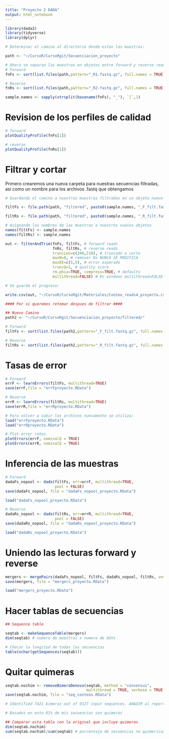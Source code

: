 ```yaml
---
title: "Proyecto 2 DADA"
output: html_notebook
---
```


```r
library(dada2)
library(tidyverse)
library(dplyr)
```


```r
# Determinar el camino al directorio donde estan las muestras:

path <- "~/CursoR/CursoRgit/Secuenciacion_proyecto"

# Ahora se separan las muestras en objetos entre forward y reverse reads:
# Forward
fnFs <- sort(list.files(path,pattern="_R1.fastq.gz", full.names = TRUE))

# Reverse
fnRs <- sort(list.files(path,pattern="_R2.fastq.gz", full.names = TRUE))

sample.names <- sapply(strsplit(basename(fnFs), "_"), `[`,1) 
```

# Revision de los perfiles de calidad

```r
# forward
plotQualityProfile(fnFs[1]) 

# reverse
plotQualityProfile(fnRs[1])
```

# Filtrar y cortar 

Primero crearemos una nueva carpeta para nuestras secuencias filtradas, asi como un nombre para los archivos .fastq que obtengamos

```r
# Guardando el camino a nuestras muestras filtradas en un objeto nuevo

filtFs <- file.path(path, "filtered", paste0(sample.names, "_F_filt.fastq.gz"))

filtRs <- file.path(path, "filtered", paste0(sample.names, "_R_filt.fastq.gz"))

# Asignando los nombres de las muestras a nuestros nuevos objetos
names(filtFs) <- sample.names
names(filtRs) <- sample.names

out <- filterAndTrim(fnFs, filtFs, # forward reads
                     fnRs, filtRs, # reverse reads
                     truncLen=c(240,210), # truncado o corte
                     maxN=0, # remover Ns NUNCA SE MODIFICA
                     maxEE=c(5,5), # error esperado
                     truncQ=2, # quality score
                     rm.phix=TRUE, compress=TRUE, # defaults
                     multithread=FALSE) # En windows multithread=FALSE
```

```r
# Se guarda el progreso:

write.csv(out, "~/CursoR/CursoRgit/Materiales/Conteo_reads4_proyecto.csv") 

#### Por si queremos retomar despues de filtrar ####

## Nuevo Camino
path2 <- "~/CursoR/CursoRgit/Secuenciacion_proyecto/filtered/"

# Forward
filtFs <- sort(list.files(path2,pattern="_F_filt.fastq.gz", full.names = TRUE))

# Reverse
filtRs <- sort(list.files(path2,pattern="_R_filt.fastq.gz", full.names = TRUE))
```

# Tasas de error

```r
# Forward
errF <- learnErrors(filtFs, multithread=TRUE)
save(errF,file = "errFproyecto.RData")

# Reverse
errR <- learnErrors(filtRs, multithread=TRUE)
save(errR,file = "errRproyecto.RData") 

# Para volver a subir los archivos nuevamente se utiliza:
load("errFproyecto.RData")
load("errRproyecto.RData")

# Plot error rates
plotErrors(errF, nominalQ = TRUE)
plotErrors(errR, nominalQ = TRUE)
```
# Inferencia de las muestras

```r
# Forward
dadaFs_nopool <- dada(filtFs, err=errF, multithread=TRUE,
                      pool = FALSE)
save(dadaFs_nopool, file = "dadaFs_nopool_proyecto.RData")

load("dadaFs_nopool_proyecto.RData")

# Reverse
dadaRs_nopool <- dada(filtRs, err=errR, multithread=TRUE,
                      pool = FALSE)
save(dadaRs_nopool, file = "dadaRs_nopool_proyecto.RData")

load("dadaRs_nopool_proyecto.RData")
```

# Uniendo las lecturas forward y reverse

```r
mergers <- mergePairs(dadaFs_nopool, filtFs, dadaRs_nopool, filtRs, verbose = TRUE)
save(mergers, file = "mergers_proyecto.RData")

load("mergers_proyecto.RData")
```

# Hacer tablas de secuencias

```r
## Sequence table

seqtab <- makeSequenceTable(mergers)
dim(seqtab) # numero de muestras x numero de ASVs

# Checar la longitud de todas las secuencias
table(nchar(getSequences(seqtab)))
```

# Quitar quimeras

```r
seqtab.nochim <- removeBimeraDenovo(seqtab, method = "consensus",
                                    multithread = TRUE, verbose = TRUE)
save(seqtab.nochim, file = "seq_conteos.RData")

# Identified 7421 bimeras out of 9127 input sequences. ANADIR al reporte

# Basados en esto 81% de mis secuencias son quimeras

## Comparar esta tabla con la original que incluye quimeras
dim(seqtab.nochim)
sum(seqtab.nochim)/sum(seqtab) # porcentaje de secuencias no quimericas que se mantuvieron
```


